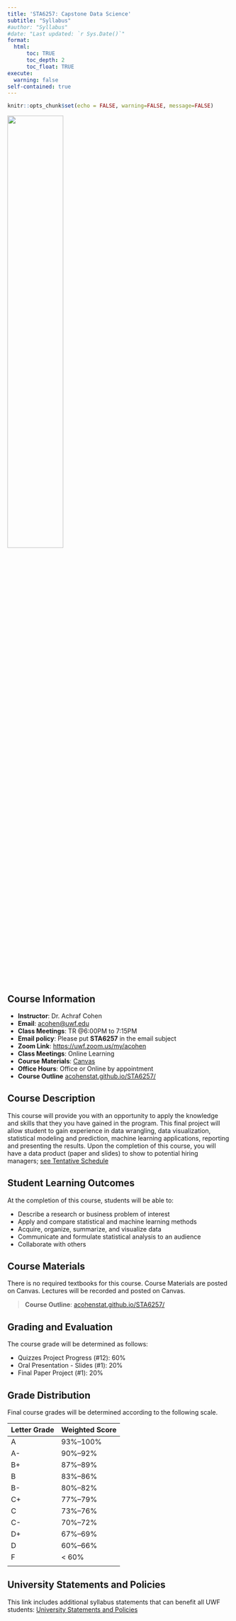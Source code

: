 ```yaml
---
title: 'STA6257: Capstone Data Science'
subtitle: "Syllabus"
#author: "Syllabus"
#date: "Last updated: `r Sys.Date()`"
format: 
  html:
      toc: TRUE
      toc_depth: 2
      toc_float: TRUE
execute: 
  warning: false
self-contained: true
---
```


```r
knitr::opts_chunk$set(echo = FALSE, warning=FALSE, message=FALSE)
```

![](Math.jpg){width="50%"}

## Course Information

-   **Instructor**: Dr. Achraf Cohen
-   **Email**: [acohen\@uwf.edu](mailto:acohen@uwf.edu){.email}
-   **Class Meetings**: TR @6:00PM to 7:15PM
-   **Email policy**: Please put **STA6257** in the email subject
-   **Zoom Link**: [https://uwf.zoom.us/my/acohen](https://uwf.zoom.us/my/acohen){target="_blank"}
-   **Class Meetings**: Online Learning
-   **Course Materials**: [Canvas](https://uwf.instructure.com/){target="_blank"}
-   **Office Hours**: Office or Online by appointment
-   **Course Outline** [acohenstat.github.io/STA6257/](https://acohenstat.github.io/STA6257/){target="_blank"}

<!-- You may schedule an appointment for office hours through Navigate following [these instructions](https://confluence.uwf.edu/display/public/Schedule+an+Appointment+with+your+Academic+Advisor%2C+an+Academic+Support+office%2C+or+Faculty+Office+Hours): -->

<!-- Choose: -->

<!--   - Faculty Virtual Office Hours -->

<!-- This is linked to my Google Calendar, so you will be able to make an appointment if I am not already busy. It will also consider your class schedule and not offer times that conflict with your class times. If you are unable to find a time that works with your schedule, please email me with your availability and we will find a time that works for both of us.  -->

<!-- All office hours will be held in my personal [Zoom room](https://uwf.zoom.us/my/acohen).  -->

## Course Description

This course will provide you with an opportunity to apply the knowledge and skills that they you have gained in the program. This final project will allow student to gain experience in data wrangling, data visualization, statistical modeling and prediction, machine learning applications, reporting and presenting the results. Upon the completion of this course, you will have a data product (paper and slides) to show to potential hiring managers; [see Tentative Schedule](https://acohenstat.github.io/STA6257/){target="_blank"}

```{=html}
<!--## Topics

- Data management and visualization using R
- Investigative statistical modeling
- Diagnostics of linear models
- Generalized linear models
- Gamma regression
- Binomial, Ordinal, and Multinomial regressions
- Poisson regression
- Negative binomial regression -->
```
## Student Learning Outcomes

At the completion of this course, students will be able to:

-   Describe a research or business problem of interest
-   Apply and compare statistical and machine learning methods
-   Acquire, organize, summarize, and visualize data
-   Communicate and formulate statistical analysis to an audience
-   Collaborate with others

## Course Materials

There is no required textbooks for this course. Course Materials are posted on Canvas. Lectures will be recorded and posted on Canvas.

> **Course Outline**: [acohenstat.github.io/STA6257/](https://acohenstat.github.io/STA6257/){target="_blank"}

<!-- if you choose to have your video on, you may show up on the recording. If you choose to use the microphone to ask questions, your voice will be captured on the recording. If you do not feel comfortable with either of these items, please do not turn on your video and do not use the microphone to ask questions. I will monitor the chat throughout lecture and will read questions aloud before answering them. **Lecture notes and videos will be posted to Canvas within two business days.**  -->

<!-- Each week would look something like this: -->

<!-- ```{r, echo=FALSE, eval=TRUE, message=FALSE, warning=FALSE, fig.height=2} -->

<!-- library(DiagrammeR) -->

<!-- grViz("digraph { -->

<!-- graph[layout = dot, rankdir = LR] -->

<!-- node [shape = rectangle, style = filled, fillcolor = LightBlue] -->

<!-- node[fontname = 'helvetica', width = 1.5, height = 0.5] -->

<!-- tues [label = 'Watch Recordings', fillcolor = '#B3CDE3'] -->

<!-- thurs [label ='Practice and Discuss \n Group work', fillcolor = '#CCEBC5'] -->

<!-- quiz [label = 'Individual Project \n Due Sunday \n  11:59 pm CST', fillcolor = '#ff3b30'] -->

<!-- tues -> thurs -> quiz -->

<!-- }") -->

<!-- ``` -->

## Grading and Evaluation

The course grade will be determined as follows:

-   Quizzes Project Progress (#12): 60%
-   Oral Presentation - Slides (#1): 20%
-   Final Paper Project  (#1): 20%

<!-- 1. Homework/Quizzes (40%): There will be a timed quiz taken through Canvas every weekend that is similar to the assigned homework. You must upload a readable scan -- a single PDF file -- of your written work to the appropriate dropbox on Canvas within 5 minutes of completing the quiz. To allow for flexibility with life/work scheduling, **the quizzes will open on Friday and are due on Sunday night at 11:59 pm, Central.** The two lowest quiz grades will be excluded from the quiz average. -->

<!-- 2. Projects (30%): All projects will be completed using R and a report will be constructed using R Markdown. Projects will be submitted as HTML files in the appropriate dropbox on Canvas. **The due date for projects will be approximately one week after completion of the material corresponding to the project.**  -->

<!-- 3. Final Exam (30%): The final exam will be divided into two parts: a take-home computation-based exam (10%) and an in-class concepts-based exam (20%). While there may be some calculations needed, you will not be processing raw data on the in-class portion of the final exam. **The in-class portion of the final exam will be on Thursday, December 9, 2021.** The date of this exam will not change, so please make arrangements to be free for an uninterrupted block of time on the specified date. -->

<!-- It is expected that all work submitted is the student's own work. Evidence of academic dishonesty, including using "homework help" websites such as Chegg or CourseHero, or collaboration with other students, will be submitted to the Dean of Students. A grade of 0 will automatically be assigned for the assignment and **there will be no opportunities to change that grade.** -->

<!-- ## Late Policy -->

<!-- It is always my goal to provide you with timely feedback, hence, the necessity of deadlines for the projects. However, I recognize that life happens -- pandemic or not -- and allow for an extension. Please send me an email prior to the deadline to let me know that you need an extension. Deadlines will not be pushed more than one week unless necessary. You do not have to justify your need for an extension, but you are welcome to do so. -->

## Grade Distribution

Final course grades will be determined according to the following scale.

| Letter Grade | Weighted Score |
|--------------|----------------|
| A            | 93%--100%      |
| A-           | 90%--92%       |
| B+           | 87%--89%       |
| B            | 83%--86%       |
| B-           | 80%--82%       |
| C+           | 77%--79%       |
| C            | 73%--76%       |
| C-           | 70%--72%       |
| D+           | 67%--69%       |
| D            | 60%--66%       |
| F            | \< 60%         |
|              |                |

<!-- ## Important University Dates -->

<!-- Date|Event -->

<!-- ---|--- -->

<!-- August 23 (Monday)|Fall semester begins. -->

<!-- August 29 (Sunday)|Drop/Add period ends. -->

<!-- November 11 (Thursday)|Veteran's Day - campus closed. -->

<!-- November 15 (Monday)|Withdrawal deadline (automatic grade of "W"). -->

<!-- November 25 (Thursday)|Thanksgiving holiday - campus closed. -->

<!-- December 11 (Friday)|Late withdrawal deadline ("W" or "WF", see requirements below). -->

## University Statements and Policies

This link includes additional syllabus statements that can benefit all UWF students: [University Statements and Policies](https://confluence.uwf.edu/display/public/Additional+Syllabus+Statements){target="_blank"}

